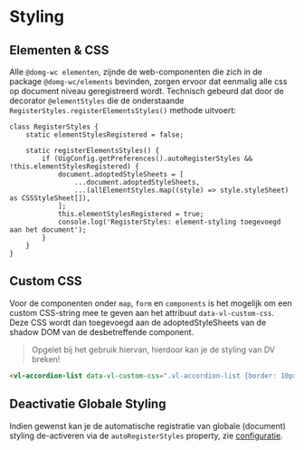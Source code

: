 
<Meta title="Recepten/CSS Styling"/>

# Styling

## Elementen & CSS

Alle `@domg-wc elementen`, zijnde de web-componenten die zich in de package `@domg-wc/elements` bevinden, zorgen
ervoor dat eenmalig alle css op document niveau geregistreerd wordt. Technisch gebeurd dat door de decorator
`@elementStyles` die de onderstaande `RegisterStyles.registerElementsStyles()` methode uitvoert:

```
class RegisterStyles {
    static elementStylesRegistered = false;

    static registerElementsStyles() {
        if (UigConfig.getPreferences().autoRegisterStyles && !this.elementStylesRegistered) {
            document.adoptedStyleSheets = [
                ...document.adoptedStyleSheets,
                ...(allElementStyles.map((style) => style.styleSheet) as CSSStyleSheet[]),
            ];
            this.elementStylesRegistered = true;
            console.log('RegisterStyles: element-styling toegevoegd aan het document');
        }
    }
}
```


## Custom CSS

Voor de componenten onder `map`, `form` en `components` is het mogelijk om een custom CSS-string mee te geven aan het
attribuut `data-vl-custom-css`. Deze CSS wordt dan toegevoegd aan de adoptedStyleSheets van de shadow DOM van
de desbetreffende component.

> Opgelet bij het gebruik hiervan, hierdoor kan je de styling van DV breken!

```html
<vl-accordion-list data-vl-custom-css=".vl-accordion-list {border: 10px solid lightblue}">
```


## Deactivatie Globale Styling

Indien gewenst kan je de automatische registratie van globale (document) styling de-activeren via de
`autoRegisterStyles` property, zie [configuratie](/docs/recepten-configuratie--documentatie).
